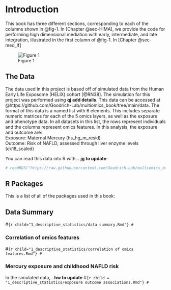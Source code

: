 # Introduction

This book has three different sections, corresponding to each of the columns shown in @fig-1. In [Chapter @sec-HIMA], we provide the code for performing high dimensional mediation with early, intermediate, and late integration, illustrated in the first column of @fig-1. In [Chapter @sec-med_lf]

![Figure 1](Multiomic_Mediation_Framework.png){#fig-1}

## The Data

The data used in this project is based off of simulated data from the Human Early Life Exposome (HELIX) cohort [@RN38]. The simulation for this project was performed using **qj add details**. This data can be accessed at @https://github.com/Goodrich-Lab/multiomics_book/tree/main/data. The format of this data is a named list with 6 elements. This includes separate numeric matrices for each of the 5 omics layers, as well as the exposure and phenotype data. In all datasets in this list, the rows represent individuals and the columns represent omics features. In this analysis, the exposure and outcome are:\
Exposure: Maternal Mercury (hs_hg_m_resid)\
Outcome: Risk of NAFLD, assessed through liver enzyme levels (ck18_scaled)

You can read this data into R with... **jg to update**:

```r
# readRDS("https://raw.githubusercontent.com/Goodrich-Lab/multiomics_book/blob/main/data/simulate_Hg_ck18_screened_scaled_omics.RDS")
```

## R Packages

This is a list of all of the packages used in this book:

## Data Summary

\#`{r child="1_descriptive_statistics/data summary.Rmd"} #`


### Correlation of omics features

\#`{r child="1_descriptive_statistics/correlation of omics features.Rmd"} #`


### Mercury exposure and childhood NAFLD risk

In the simulated data,...**hw to update** 
\#`{r child = "1_descriptive_statistics/exposure outcome associations.Rmd"} #`
